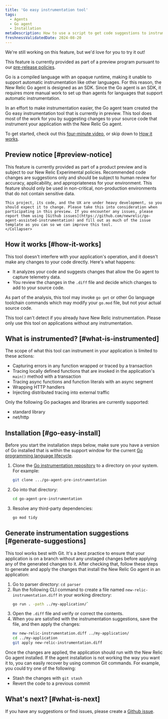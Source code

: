 ```yaml
---
title: 'Go easy instrumentation tool'
tags:
  - Agents
  - Go agent
  - Installation
metaDescription: How to use a script to get code suggestions to instrument your Golang apps and services.
freshnessValidatedDate: 2024-08-20 
---
```

<Callout title="preview">
  We're still working on this feature, but we'd love for you to try it out!

  This feature is currently provided as part of a preview program pursuant to our [pre-release policies](/docs/licenses/license-information/referenced-policies/new-relic-pre-release-policy).
</Callout>

Go is a compiled language with an opaque runtime, making it unable to support automatic instrumentation like other languages. For this reason, the New Relic Go agent is designed as an SDK. Since the Go agent is an SDK, it requires more manual work to set up than agents for languages that support automatic instrumentation.

In an effort to make instrumentation easier, the Go agent team created the Go easy instrumentation tool that is currently in preview. This tool does most of the work for you by suggesting changes to your source code that instrument your application with the New Relic Go agent.

To get started, check out this [four-minute video](https://asciinema.org/a/r0Il7o2eMiZaLKHIlew3IL2nx), or skip down to [How it works](#how-it-works).

 ## Preview notice [#preview-notice]
<CollapserGroup>
    <Collapser
        id="preview-usage-details"
        title="What you can expect from this preview"
    >
    This feature is currently provided as part of a product preview and is subject to our New Relic Experimental policies. Recommended code changes are suggestions only and should be subject to human review for accuracy, applicability, and appropriateness for your environment. This feature should only be used in non-critical, non-production environments that do not contain sensitive data.

    This project, its code, and the UX are under heavy development, so you should expect it to change. Please take this into consideration when participating in this preview. If you encounter any issues, please report them using [Github issues](https://github.com/newrelic/go-agent-assisted-instrumentation) and fill out as much of the issue template as you can so we can improve this tool.
    </Collapser>
</CollapserGroup>


## How it works [#how-it-works]

This tool doesn't interfere with your application's operation, and it doesn't make any changes to your code directly. Here's what happens:

* It analyzes your code and suggests changes that allow the Go agent to capture telemetry data.      
* You review the changes in the `.diff` file and decide which changes to add to your source code.

As part of the analysis, this tool may invoke `go get` or other Go language toolchain commands which may modify your `go.mod` file, but not your actual source code.

<Callout variant="important">
  This tool can't detect if you already have New Relic instrumentation. Please only use this tool on applications without any instrumentation.
</Callout>

## What is instrumented? [#what-is-instrumented]

The scope of what this tool can instrument in your application is limited to these actions:

* Capturing errors in any function wrapped or traced by a transaction
* Tracing locally defined functions that are invoked in the application's `main()` method with a transaction
* Tracing async functions and function literals with an async segment
* Wrapping HTTP handlers
* Injecting distributed tracing into external traffic

Only the following Go packages and libraries are currently supported:

* standard library
* net/http

## Installation [#go-easy-install]

Before you start the installation steps below, make sure you have a version of Go installed that is within the support window for the current [Go programming language lifecycle](https://endoflife.date/go).

1. Clone the [Go instrumentation repository](https://github.com/newrelic/go-agent-assisted-instrumentation) to a directory on your system. For example:
    ```sh
    git clone .../go-agent-pre-instrumentation
    ```
2. Go into that directory:
    ```sh
    cd go-agent-pre-instrumentation
    ```
3. Resolve any third-party dependencies:
    ```sh
    go mod tidy
    ```
## Generate instrumentation suggestions [#generate-suggestions]

This tool works best with Git. It's a best practice to ensure that your application is on a branch without any unstaged changes before applying any of the generated changes to it. After checking that, follow these steps to generate and apply the changes that install the New Relic Go agent in an application:

1. Go to parser directory: `cd parser`
2. Run the following CLI command to create a file named `new-relic-instrumentation.diff` in your working directory:
    ```sh
    go run . -path ../my-application/`
    ```
3. Open the `.diff` file and verify or correct the contents.
4. When you are satisfied with the instrumentation suggestions, save the file, and then apply the changes:
    ```sh
    mv new-relic-instrumentation.diff ../my-application/
    cd ../my-application
    git apply new-relic-instrumentation.diff
    ```

Once the changes are applied, the application should run with the New Relic Go agent installed. If the agent installation is not working the way you want it to, you can easily recover by using common Git commands. For example, you could try one of the following:

*  Stash the changes with `git stash`
*  Revert the code to a previous commit

## What's next? [#what-is-next]

If you have any suggestions or find issues, please create a [Github issue](https://github.com/newrelic/go-agent-assisted-instrumentation).  